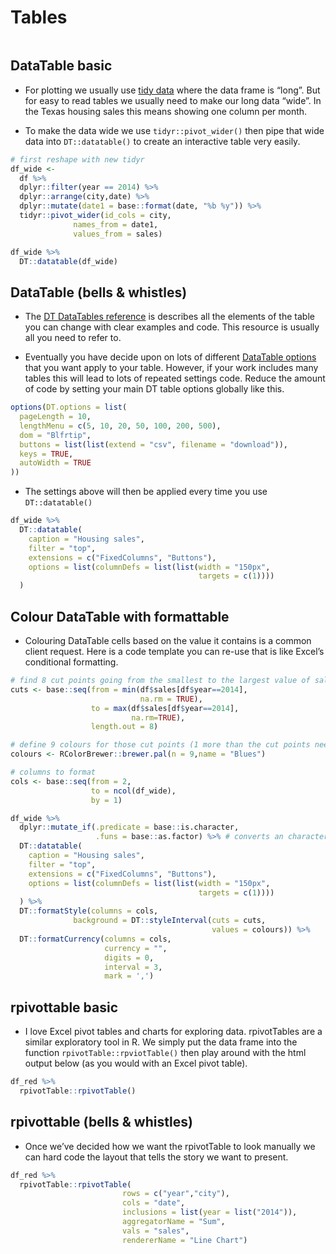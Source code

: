 # Tables

```r
```

## DataTable basic

* For plotting we usually use [tidy data](https://vita.had.co.nz/papers/tidy-data.pdf) where the data frame is "long". But for easy to read tables we usually need to make our long data "wide". In the Texas housing sales this means showing one column per month. 

* To make the data wide we use `tidyr::pivot_wider()` then pipe that wide data into `DT::datatable()` to create an interactive table very easily.

```r
# first reshape with new tidyr
df_wide <- 
  df %>% 
  dplyr::filter(year == 2014) %>% 
  dplyr::arrange(city,date) %>% 
  dplyr::mutate(date1 = base::format(date, "%b %y")) %>%
  tidyr::pivot_wider(id_cols = city, 
              names_from = date1,
              values_from = sales)

df_wide %>% 
  DT::datatable(df_wide)
```

## DataTable (bells & whistles)

* The [DT DataTables reference](https://rstudio.github.io/DT/) is describes all the elements of the table you can change with clear examples and code. This resource is usually all you need to refer to. 

* Eventually you have decide upon on lots of different [DataTable options](https://rstudio.github.io/DT/options.html) that you want apply to your table. However, if your work includes many tables this will lead to lots of repeated settings code. Reduce the amount of code by setting your main DT table options globally like this.

```r
options(DT.options = list(
  pageLength = 10,
  lengthMenu = c(5, 10, 20, 50, 100, 200, 500),
  dom = "Blfrtip",
  buttons = list(list(extend = "csv", filename = "download")),
  keys = TRUE,
  autoWidth = TRUE
))
```

* The settings above will then be applied every time you use `DT::datatable()`

```r
df_wide %>% 
  DT::datatable(
    caption = "Housing sales",
    filter = "top",
    extensions = c("FixedColumns", "Buttons"),
    options = list(columnDefs = list(list(width = "150px", 
                                          targets = c(1))))
  )
```

## Colour DataTable with formattable

* Colouring DataTable cells based on the value it contains is a common client request. Here is a code template you can re-use that is like Excel's conditional formatting.

```r
# find 8 cut points going from the smallest to the largest value of sales in 2014 
cuts <- base::seq(from = min(df$sales[df$year==2014], 
                             na.rm = TRUE),
                  to = max(df$sales[df$year==2014], 
                           na.rm=TRUE),
                  length.out = 8)

# define 9 colours for those cut points (1 more than the cut points needed)
colours <- RColorBrewer::brewer.pal(n = 9,name = "Blues")

# columns to format
cols <- base::seq(from = 2,
                  to = ncol(df_wide),
                  by = 1)

df_wide %>% 
  dplyr::mutate_if(.predicate = base::is.character, 
                   .funs = base::as.factor) %>% # converts an character columns to a factor so that the drop down menu works in the DataTable
  DT::datatable(
    caption = "Housing sales",
    filter = "top",
    extensions = c("FixedColumns", "Buttons"),
    options = list(columnDefs = list(list(width = "150px", 
                                          targets = c(1))))
  ) %>% 
  DT::formatStyle(columns = cols,
              background = DT::styleInterval(cuts = cuts,
                                             values = colours)) %>% 
  DT::formatCurrency(columns = cols, 
                     currency = "",
                     digits = 0,
                     interval = 3, 
                     mark = ',') 
```

## rpivottable basic

* I love Excel pivot tables and charts for exploring data. rpivotTables are a similar exploratory tool in R. We simply put the data frame into the function `rpivotTable::rpviotTable()` then play around with the html output below (as you would with an Excel pivot table).

```r
df_red %>% 
  rpivotTable::rpivotTable()
```

## rpivottable (bells & whistles)

* Once we've decided how we want the rpivotTable to look manually we can hard code the layout that tells the story we want to present.

```r
df_red %>% 
  rpivotTable::rpivotTable(
                         rows = c("year","city"),
                         cols = "date",
                         inclusions = list(year = list("2014")),
                         aggregatorName = "Sum",
                         vals = "sales",
                         rendererName = "Line Chart")
```